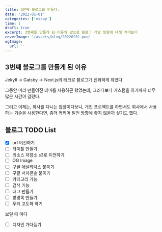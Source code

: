 ```yaml
---
title: 3번째 블로그를 만들다.
date: '2022-01-01'
categories: ['essay']
time: 1
draft: true
excerpt: 3번째를 만들게 된 이유와 앞으로 블로그 개발 방향에 대해 적어보기
coverImage: '/assets/blog/20220931.png'
ogImage:
  url: ''
---
```


## 3번째 블로그를 만들게 된 이유

Jekyll -> Gatsby -> Next.js의 테크로 블로그가 진화하게 되었다.

그동안 미리 만들어진 테마를 사용하곤 했었는데, 그러다보니 커스텀을 하기까지 너무 많은 시간이 걸렸다.

그리고 이제는, 회사를 다니는 입장이다보니, 개인 프로젝트를 하면서도 회사에서 사용하는 기술을 사용한다면, 좀더 커리어 발전 방향에 좋지 않을까 싶기도 했다.

## 블로그 TODO List

- [x] url 이전하기
- [ ] 타이틀 만들기
- [ ] 리소스 저장소 s3로 이전하기
- [ ] OG Image
- [ ] 구글 애널리틱스 붙이기
- [ ] 구글 서치콘솔 붙이기
- [ ] 카테고리 기능
- [ ] 검색 기능
- [ ] 태그 만들기
- [ ] 방명록 만들기
- [ ] 푸터 고도화 하기

보일 때 마다

- [ ] 디자인 가다듬기
